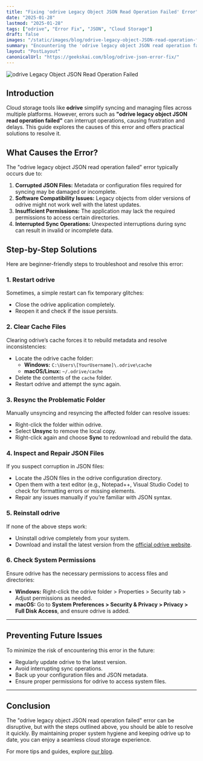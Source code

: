 ```yaml
---
title: "Fixing 'odrive Legacy Object JSON Read Operation Failed' Error"
date: "2025-01-28"
lastmod: "2025-01-28"
tags: ["odrive", "Error Fix", "JSON", "Cloud Storage"]
draft: false
images: "/static/images/blog/odrive-legacy-object-JSON-read-operation-failed.webp"
summary: "Encountering the 'odrive legacy object JSON read operation failed' error can disrupt cloud storage sync. Learn how to resolve this issue with simple troubleshooting steps."
layout: "PostLayout"
canonicalUrl: "https://geekskai.com/blog/odrive-json-error-fix/"
---
```


![odrive Legacy Object JSON Read Operation Failed](/static/images/blog/odrive-legacy-object-JSON-read-operation-failed.webp)

## Introduction

Cloud storage tools like **odrive** simplify syncing and managing files across multiple platforms. However, errors such as **"odrive legacy object JSON read operation failed"** can interrupt operations, causing frustration and delays. This guide explores the causes of this error and offers practical solutions to resolve it.

## What Causes the Error?

The "odrive legacy object JSON read operation failed" error typically occurs due to:

1. **Corrupted JSON Files:** Metadata or configuration files required for syncing may be damaged or incomplete.
2. **Software Compatibility Issues:** Legacy objects from older versions of odrive might not work well with the latest updates.
3. **Insufficient Permissions:** The application may lack the required permissions to access certain directories.
4. **Interrupted Sync Operations:** Unexpected interruptions during sync can result in invalid or incomplete data.

## Step-by-Step Solutions

Here are beginner-friendly steps to troubleshoot and resolve this error:

### 1. Restart odrive

Sometimes, a simple restart can fix temporary glitches:

- Close the odrive application completely.
- Reopen it and check if the issue persists.

### 2. Clear Cache Files

Clearing odrive’s cache forces it to rebuild metadata and resolve inconsistencies:

- Locate the odrive cache folder:
  - **Windows:** `C:\Users\[YourUsername]\.odrive\cache`
  - **macOS/Linux:** `~/.odrive/cache`
- Delete the contents of the `cache` folder.
- Restart odrive and attempt the sync again.

### 3. Resync the Problematic Folder

Manually unsyncing and resyncing the affected folder can resolve issues:

- Right-click the folder within odrive.
- Select **Unsync** to remove the local copy.
- Right-click again and choose **Sync** to redownload and rebuild the data.

### 4. Inspect and Repair JSON Files

If you suspect corruption in JSON files:

- Locate the JSON files in the odrive configuration directory.
- Open them with a text editor (e.g., Notepad++, Visual Studio Code) to check for formatting errors or missing elements.
- Repair any issues manually if you’re familiar with JSON syntax.

### 5. Reinstall odrive

If none of the above steps work:

- Uninstall odrive completely from your system.
- Download and install the latest version from the [official odrive website](https://www.odrive.com/).

### 6. Check System Permissions

Ensure odrive has the necessary permissions to access files and directories:

- **Windows:** Right-click the odrive folder > Properties > Security tab > Adjust permissions as needed.
- **macOS:** Go to **System Preferences > Security & Privacy > Privacy > Full Disk Access**, and ensure odrive is added.

---

## Preventing Future Issues

To minimize the risk of encountering this error in the future:

- Regularly update odrive to the latest version.
- Avoid interrupting sync operations.
- Back up your configuration files and JSON metadata.
- Ensure proper permissions for odrive to access system files.

---

## Conclusion

The "odrive legacy object JSON read operation failed" error can be disruptive, but with the steps outlined above, you should be able to resolve it quickly. By maintaining proper system hygiene and keeping odrive up to date, you can enjoy a seamless cloud storage experience.

For more tips and guides, explore [our blog](https://geekskai.com/blog/).
